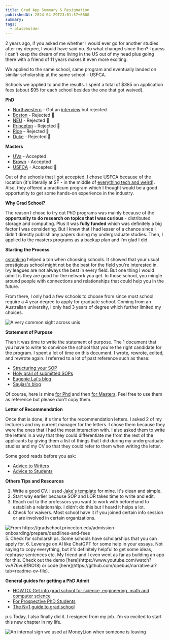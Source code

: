 ```yaml
---
title: Grad App Summary & Resignation
publishedAt: 2024-04-29T23:01:57+0800
summary: 
tags:
  - placeholder
---
```


2 years ago, if you asked me whether I would ever go for another studies after my degree, I would have said no. So what changed since then? I guess I can't keep the dream of me living in the US out of my head plus going there with a friend of 11 years makes it even more exciting.

We applied to the same school, same program and eventually landed on similar scholarship at the same school - USFCA.

Schools we applied to and the results. I spent a total of $385 on application fees (about $95 for each school besides the one that got waived).

**PhD**
- [Northwestern](https://www.mccormick.northwestern.edu/computer-science/academics/graduate/) - Got an [interview](https://weichun.xyz/blog/phd-interview) but rejected
- [Boston](https://www.bu.edu/cs/phd-program/) - Rejected 🥲
- [NEU](https://www.khoury.northeastern.edu/programs/computer-science-phd/) - Rejected 🥲
- [Princeton](https://www.cs.princeton.edu/grad) - Rejected 🥲
- [Rice](https://csweb.rice.edu/academics/graduate-programs/phd-program) - Rejected 🥲
- [Duke](https://cs.duke.edu/graduate/phd) - Rejected 🥲

**Masters**
- [UVa](https://engineering.virginia.edu/department/computer-science/academics/graduate-programs/ms-computer-science) - Accepted
- [Brown](https://graduateprograms.brown.edu/graduate-program/computer-science-scm) - Accepted
- [USFCA](https://www.usfca.edu/arts-sciences/programs/graduate/data-science) - Accepted 🎉

Out of the schools that I got accepted, I chose USFCA because of the location (it's literally at SF - in the middle of [everything tech and weird](https://patrickcollison.com/advice)). Also, they offered a practicum program which I thought would be a good opportunity to get some hands-on experience in the industry.


**Why Grad School?**


The reason I chose to try out PhD programs was mainly because of the **opportunity to do research on topics that I was curious** - distributed storage and computing. Plus it was **fully funded** which was definitely a big factor I was considering. But I knew that I had lesser of a chance since I didn't directly publish any papers during my undergraduate studies. Then, I applied to the masters programs as a backup plan and I'm glad I did.

**Starting the Process**

[csranking](https://csrankings.org/) helped a ton when choosing schools. It showed that your usual prestigious school might not be the best for the field you're interested in. Ivy leagues are not always the best in every field. But one thing I would admit is they are good for the network you get. In those school, you mingle around people with connections and relationships that could help you in the future. 

From there, I only had a few schools to choose from since most school require a 4 year degree to apply for graduate school. Coming from an Australian university, I only had 3 years of degree which further limited my choices.

<Image src='/images/grad-ucla.png' alt='A very common sight across unis'/>


**Statement of Purpose**

Then it was time to write the statement of purpose. The 1 document that you have to write to convince the school that you're the right candidate for the program. I spent a lot of time on this document. I wrote, rewrote, edited, and rewrote again. I referred to a lot of past reference such as these:

- [Structuring your SOP](https://writeivy.com/structure-is-magic-a-guide-to-the-graduate-sop/)
- [Holy grail of submitted SOPs](https://cs-sop.notion.site/CS-PhD-Statements-of-Purpose-df39955313834889b7ac5411c37b958d)
- [Eugenie Lai's blog](https://eugenielai.github.io/posts/another-annotated-sop.html)
- [Saujas's blog](https://saujasv.github.io/annotated-sop?curius=3157)

Of course, here is mine [for Phd](https://docs.google.com/document/d/1Pdcc6ibt2Hu64QqG1ROo2tsYZwYzS9Yn6T7ru6KqNmI/edit?usp=sharing) and then [for Masters](https://docs.google.com/document/d/1rIXDniGQF9Atd1uIu8a5nONaUf9qAHX_LK58rq1ksL8/edit?usp=sharing). Feel free to use them as reference but please don't copy them.

**Letter of Recommendation**

Once that is done, it's time for the recommendation letters. I asked 2 of my lecturers and my current manager for the letters. I chose them because they were the ones that I had the most interaction with. I also asked them to write the letters in a way that they could differentiate me from the rest of the applicants by giving them a list of things that I did during my undergraduate studies and my CV so that they could refer to them when writing the letter.

Some good reads before you ask:
- [Advice to Writers](https://cs.brown.edu/~sk/Memos/Grad-School-Recos/)
- [Advice to Students](http://vlsi.cornell.edu/~rajit/recletters.html)


**Others Tips and Resources**

1. Write a good CV. I used [Jake's template](https://www.overleaf.com/latex/templates/jakes-resume/syzfjbzwjncs) for mine. It's clean and simple.
2. Start way earlier because SOP and LOR takes time to write and edit.
3. Reach out to the professors you want to work with beforehand to establish a relationship. I didn't do this but I heard it helps a lot.
4. Check for waivers. Most school have it if you joined certain info session or are involved in certain organizations.
  <Image src='/images/grad-princeton.png' alt='From https://gradschool.princeton.edu/admission-onboarding/prepare/deadlines-and-fees'/>
5. Check for scholarships. Some schools have scholarships that you can apply for. 
6. Leverage on AI like ChatGPT for some help in your essays. Not saying to copy everything, but it's definitely helpful to get some ideas, rephrase sentences etc. My friend and I even went as far as building an app for this. Check out the demo [here](https://www.youtube.com/watch?v=A76vuBfRO18) or code [here](https://github.com/opebus/narrative.ai?tab=readme-ov-file).


**General guides for getting a PhD Admit**

- [HOWTO: Get into grad school for science, engineering, math and computer science](https://matt.might.net/articles/how-to-apply-and-get-in-to-graduate-school-in-science-mathematics-engineering-or-computer-science/?curius=2790)
- [For Prospective PhD Students](https://gonzales.science/resource-blog/for-prospective-phd-students?curius=2790)
- [The N=1 guide to grad school](https://marcua.net/writing/gradschool-guide/?curius=2790)


p.s Today, I also finally did it. I resigned from my job. I'm so excited to start this new chapter in my life. 

<Image src='/images/black-guy-peace.gif' alt='An internal sign we used at MoneyLion when someone is leaving'/>

